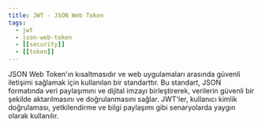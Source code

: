 ```yaml
---
title: JWT - JSON Web Token
tags:
  - jwt
  - json-web-token
  - [[security]]
  - [[token]]
---
```


JSON Web Token'ın kısaltmasıdır ve web uygulamaları arasında güvenli iletişimi sağlamak için kullanılan bir standarttır. Bu standart, JSON formatında veri paylaşımını ve dijital imzayı birleştirerek, verilerin güvenli bir şekilde aktarılmasını ve doğrulanmasını sağlar. JWT'ler, kullanıcı kimlik doğrulaması, yetkilendirme ve bilgi paylaşımı gibi senaryolarda yaygın olarak kullanılır.
